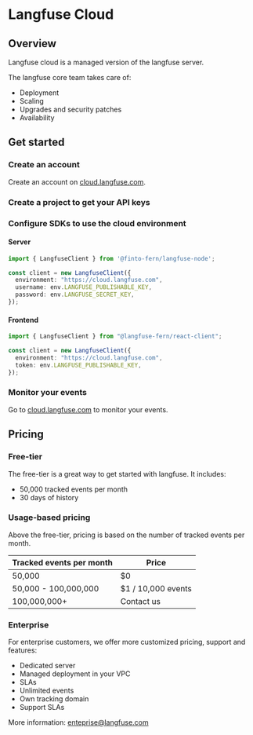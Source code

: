 # Langfuse Cloud


## Overview

Langfuse cloud is a managed version of the langfuse server.

The langfuse core team takes care of:

- Deployment
- Scaling
- Upgrades and security patches
- Availability

## Get started

<Steps>

### Create an account

Create an account on [cloud.langfuse.com](https://cloud.langfuse.com/auth/sign-up).

### Create a project to get your API keys

### Configure SDKs to use the cloud environment

#### Server

```typescript
import { LangfuseClient } from '@finto-fern/langfuse-node';

const client = new LangfuseClient({
  environment: "https://cloud.langfuse.com",
  username: env.LANGFUSE_PUBLISHABLE_KEY,
  password: env.LANGFUSE_SECRET_KEY,
});
```

#### Frontend

```typescript
import { LangfuseClient } from "@langfuse-fern/react-client";

const client = new LangfuseClient({
  environment: "https://cloud.langfuse.com",
  token: env.LANGFUSE_PUBLISHABLE_KEY,
});
```

### Monitor your events

Go to [cloud.langfuse.com](https://cloud.langfuse.com) to monitor your events.

</Steps>

## Pricing

### Free-tier

The free-tier is a great way to get started with langfuse. It includes:

- 50,000 tracked events per month
- 30 days of history

### Usage-based pricing

Above the free-tier, pricing is based on the number of tracked events per month.

| Tracked events per month | Price              |
| ------------------------ | ------------------ |
| 50,000                   | $0                 |
| 50,000 - 100,000,000     | $1 / 10,000 events |
| 100,000,000+             | Contact us         |

### Enterprise

For enterprise customers, we offer more customized pricing, support and features:

- Dedicated server
- Managed deployment in your VPC
- SLAs
- Unlimited events
- Own tracking domain
- Support SLAs

More information: enteprise@langfuse.com
